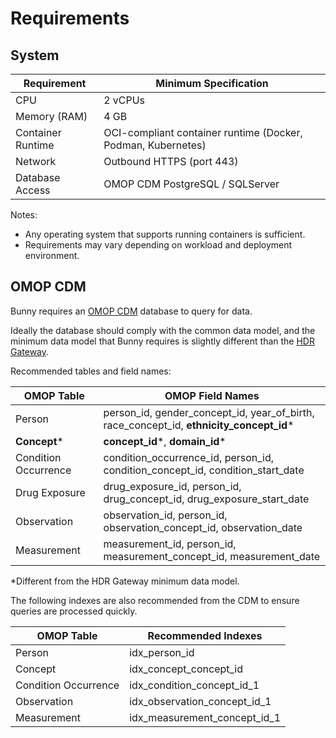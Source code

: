 # Requirements

## System 

| Requirement         | Minimum Specification                                       |
|---------------------|-------------------------------------------------------------|
| CPU                 | 2 vCPUs                                                     |
| Memory (RAM)        | 4 GB                                                        |
| Container Runtime   | OCI-compliant container runtime (Docker, Podman, Kubernetes)|
| Network             | Outbound HTTPS (port 443)                                   |
| Database Access     | OMOP CDM PostgreSQL / SQLServer                             |

Notes: 
- Any operating system that supports running containers is sufficient.
- Requirements may vary depending on workload and deployment environment.

## OMOP CDM

Bunny requires an [OMOP CDM](https://ohdsi.github.io/CommonDataModel/background.html) database to query for data.

Ideally the database should comply with the common data model, and the minimum data model that Bunny requires is slightly different than the [HDR Gateway](https://healthdatagateway.org/en/data-custodian/support/cohort-discovery). 

Recommended tables and field names:

| OMOP Table            | OMOP Field Names                                                                         |
|------------------------|-----------------------------------------------------------------------------------------|
| Person                 | person_id, gender_concept_id, year_of_birth, race_concept_id, **ethnicity_concept_id*** |
| **Concept***           | **concept_id***, **domain_id***                                                         |
| Condition Occurrence   | condition_occurrence_id, person_id, condition_concept_id, condition_start_date          |
| Drug Exposure          | drug_exposure_id, person_id, drug_concept_id, drug_exposure_start_date                  |
| Observation            | observation_id, person_id, observation_concept_id, observation_date                     |
| Measurement            | measurement_id, person_id, measurement_concept_id, measurement_date                     |

*Different from the HDR Gateway minimum data model.

The following indexes are also recommended from the CDM to ensure queries are processed quickly.

| OMOP Table             | Recommended Indexes                |
|------------------------|------------------------------------|
| Person                 | idx_person_id                      |
| Concept                | idx_concept_concept_id             |
| Condition Occurrence   | idx_condition_concept_id_1         |
| Observation            | idx_observation_concept_id_1       |
| Measurement            | idx_measurement_concept_id_1       |
